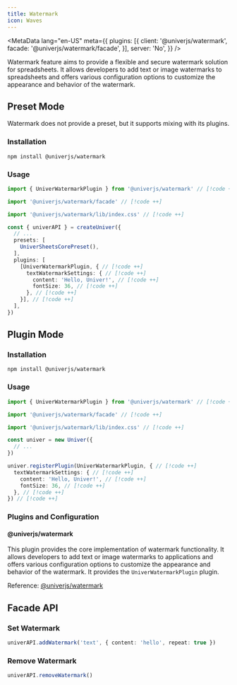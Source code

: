 ```yaml
---
title: Watermark
icon: Waves
---
```


<MetaData
  lang="en-US"
  meta={{
    plugins: [{
      client: '@univerjs/watermark',
      facade: '@univerjs/watermark/facade',
    }],
    server: 'No',
  }}
/>

Watermark feature aims to provide a flexible and secure watermark solution for spreadsheets. It allows developers to add text or image watermarks to spreadsheets and offers various configuration options to customize the appearance and behavior of the watermark.

## Preset Mode

Watermark does not provide a preset, but it supports mixing with its plugins.

### Installation

```package-install
npm install @univerjs/watermark
```

### Usage

```typescript
import { UniverWatermarkPlugin } from '@univerjs/watermark' // [!code ++]

import '@univerjs/watermark/facade' // [!code ++]

import '@univerjs/watermark/lib/index.css' // [!code ++]

const { univerAPI } = createUniver({
  // ...
  presets: [
    UniverSheetsCorePreset(),
  ],
  plugins: [
    [UniverWatermarkPlugin, { // [!code ++]
      textWatermarkSettings: { // [!code ++]
        content: 'Hello, Univer!', // [!code ++]
        fontSize: 36, // [!code ++]
      }, // [!code ++]
    }], // [!code ++]
  ],
})
```

## Plugin Mode

### Installation

```package-install
npm install @univerjs/watermark
```

### Usage

```typescript
import { UniverWatermarkPlugin } from '@univerjs/watermark' // [!code ++]

import '@univerjs/watermark/facade' // [!code ++]

import '@univerjs/watermark/lib/index.css' // [!code ++]

const univer = new Univer({
  // ...
})

univer.registerPlugin(UniverWatermarkPlugin, { // [!code ++]
  textWatermarkSettings: { // [!code ++]
    content: 'Hello, Univer!', // [!code ++]
    fontSize: 36, // [!code ++]
  }, // [!code ++]
}) // [!code ++]
```

### Plugins and Configuration

#### @univerjs/watermark

This plugin provides the core implementation of watermark functionality. It allows developers to add text or image watermarks to applications and offers various configuration options to customize the appearance and behavior of the watermark. It provides the `UniverWatermarkPlugin` plugin.

Reference: [@univerjs/watermark](/reference/packages/plugins/univerjs/watermark)

## Facade API

### Set Watermark

```typescript
univerAPI.addWatermark('text', { content: 'hello', repeat: true })
```

### Remove Watermark

```typescript
univerAPI.removeWatermark()
```
